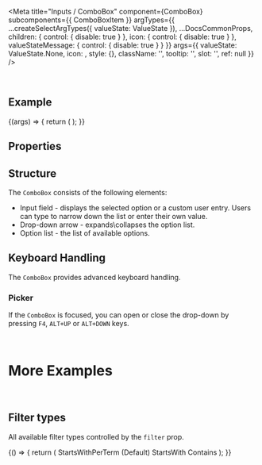 
<Meta
  title="Inputs / ComboBox"
  component={ComboBox}
  subcomponents={{ ComboBoxItem }}
  argTypes={{
    ...createSelectArgTypes({ valueState: ValueState }),
    ...DocsCommonProps,
    children: { control: { disable: true } },
    icon: { control: { disable: true } },
    valueStateMessage: { control: { disable: true } }
  }}
  args={{
    valueState: ValueState.None,
    icon: <Icon name="employee" />,
    style: {},
    className: '',
    tooltip: '',
    slot: '',
    ref: null
  }}
/>

<DocsHeader />

<br />

## Example

<Canvas>
  <Story name="Default">
    {(args) => {
      return (
        <ComboBox {...args}>
          <ComboBoxItem text="ComboBox Entry 1" />
          <ComboBoxItem text="ComboBox Entry 2" />
          <ComboBoxItem text="ComboBox Entry 3" />
          <ComboBoxItem text="ComboBox Entry 4" />
          <ComboBoxItem text="ComboBox Entry 5" />
        </ComboBox>
      );
    }}
  </Story>
</Canvas>

## Properties

<ArgsTable story="." />

## Structure

The `ComboBox` consists of the following elements:

- Input field - displays the selected option or a custom user entry. Users can type to narrow down the list or enter their own value.
- Drop-down arrow - expands\\collapses the option list.
- Option list - the list of available options.

## Keyboard Handling

The `ComboBox` provides advanced keyboard handling.

### Picker

If the `ComboBox` is focused, you can open or close the drop-down by pressing `F4`, `ALT+UP` or `ALT+DOWN` keys.

<br />

# More Examples

<br />

## Filter types

All available filter types controlled by the `filter` prop.

<Canvas>
  <Story name="Filter types">
    {() => {
      return (
        <FlexBox justifyContent={FlexBoxJustifyContent.SpaceBetween}>
          <FlexBox direction={FlexBoxDirection.Column}>
            <Label>StartsWithPerTerm (Default)</Label>
            <ComboBox filter="StartsWithPerTerm">
              <ComboBoxItem text="Austria" />
              <ComboBoxItem text="United Arab Emirates" />
              <ComboBoxItem text="Czech Republic" />
              <ComboBoxItem text="United Kingdom" />
              <ComboBoxItem text="China" />
              <ComboBoxItem text="Ukraine" />
              <ComboBoxItem text="Australia" />
              <ComboBoxItem text="Russia" />
            </ComboBox>
          </FlexBox>
          <FlexBox direction={FlexBoxDirection.Column}>
            <Label>StartsWith</Label>
            <ComboBox filter="StartsWith">
              <ComboBoxItem text="Austria" />
              <ComboBoxItem text="United Arab Emirates" />
              <ComboBoxItem text="Czech Republic" />
              <ComboBoxItem text="United Kingdom" />
              <ComboBoxItem text="China" />
              <ComboBoxItem text="Ukraine" />
              <ComboBoxItem text="Australia" />
              <ComboBoxItem text="Russia" />
            </ComboBox>
          </FlexBox>
          <FlexBox direction={FlexBoxDirection.Column}>
            <Label>Contains</Label>
            <ComboBox filter="Contains">
              <ComboBoxItem text="Austria" />
              <ComboBoxItem text="United Arab Emirates" />
              <ComboBoxItem text="Czech Republic" />
              <ComboBoxItem text="United Kingdom" />
              <ComboBoxItem text="China" />
              <ComboBoxItem text="Ukraine" />
              <ComboBoxItem text="Australia" />
              <ComboBoxItem text="Russia" />
            </ComboBox>
          </FlexBox>
        </FlexBox>
      );
    }}
  </Story>
</Canvas>
